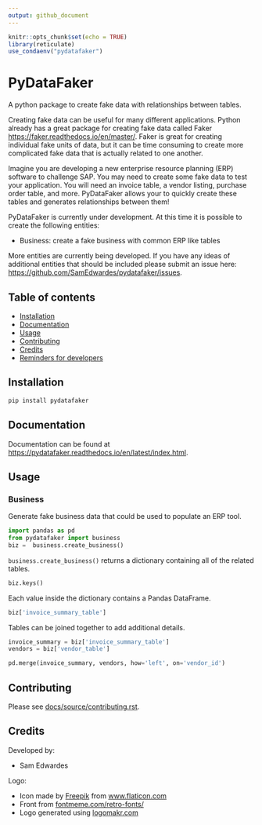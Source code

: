 ```yaml
---
output: github_document
---
```


```r
knitr::opts_chunk$set(echo = TRUE)
library(reticulate)
use_condaenv("pydatafaker")
```

# PyDataFaker

A python package to create fake data with relationships between tables.

Creating fake data can be useful for many different applications. Python already has a great package for creating fake data called Faker [https://faker.readthedocs.io/en/master/](https://faker.readthedocs.io/en/master/). Faker is great for creating individual fake units of data, but it can be time consuming to create more complicated fake data that is actually related to one another.

Imagine you are developing a new enterprise resource planning (ERP) software to challenge SAP. You may need to create some fake data to test your application. You will need an invoice table, a vendor listing, purchase order table, and more. PyDataFaker allows your to quickly create these tables and generates relationships between them!

PyDataFaker is currently under development. At this time it is possible to create the following entities:

- Business: create a fake business with common ERP like tables

More entities are currently being developed. If you  have any ideas of additional entities that should be included please submit an issue here: [https://github.com/SamEdwardes/pydatafaker/issues](https://github.com/SamEdwardes/pydatafaker/issues).

## Table of contents

- [Installation](#installation)
- [Documentation](#documentation)
- [Usage](#usage)
- [Contributing](#contributing)
- [Credits](#credits)
- [Reminders for developers](#reminders-for-developers)

## Installation

```bash
pip install pydatafaker
```

## Documentation

Documentation can be found at [https://pydatafaker.readthedocs.io/en/latest/index.html](https://pydatafaker.readthedocs.io/en/latest/index.html).

## Usage

### Business

Generate fake business data that could be used to populate an ERP tool.

```python
import pandas as pd
from pydatafaker import business
biz =  business.create_business()
```

`business.create_business()` returns a dictionary containing all of the related tables.

```python
biz.keys()
```

Each value inside the dictionary contains a Pandas DataFrame.

```python
biz['invoice_summary_table']
```

Tables can be joined together to add additional details.

```python
invoice_summary = biz['invoice_summary_table']
vendors = biz['vendor_table']

pd.merge(invoice_summary, vendors, how='left', on='vendor_id')
```

## Contributing

Please see [docs/source/contributing.rst](docs/source/contributing.rst).

## Credits

Developed by:

* Sam Edwardes

Logo:

* Icon made by [Freepik](https://www.flaticon.com/authors/freepik) from [www.flaticon.com](https://www.flaticon.com/)
* Front from [fontmeme.com/retro-fonts/](https://fontmeme.com/retro-fonts/)
* Logo generated using [logomakr.com](logomakr.com/7scB4)

